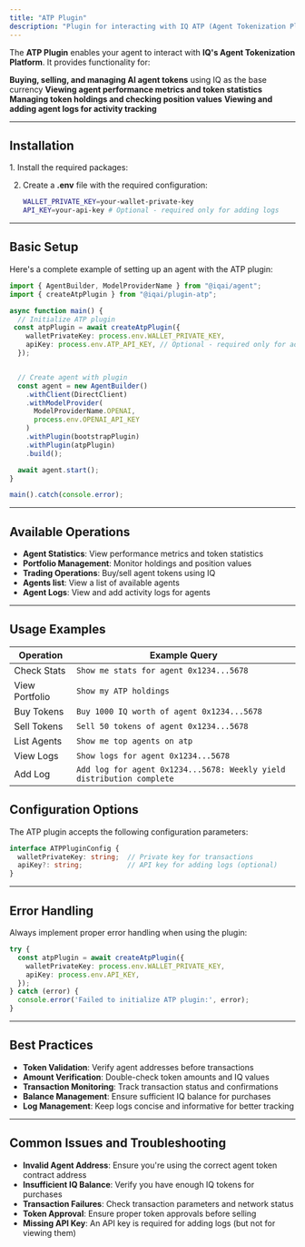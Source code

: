```yaml
---
title: "ATP Plugin"
description: "Plugin for interacting with IQ ATP (Agent Tokenization Platform) for managing AI agent tokens and logs"
---
```




The **ATP Plugin** enables your agent to interact with **IQ's Agent Tokenization Platform**. It provides functionality for:

**Buying, selling, and managing AI agent tokens** using IQ as the base currency
**Viewing agent performance metrics and token statistics**
**Managing token holdings and checking position values**
**Viewing and adding agent logs for activity tracking**

---

## Installation

<Steps>
1. Install the required packages:
   <PackageManagers pkg="@iqai/agent @iqai/plugin-atp" />


2. Create a **.env** file with the required configuration:

   ```bash
   WALLET_PRIVATE_KEY=your-wallet-private-key
   API_KEY=your-api-key # Optional - required only for adding logs
   ```
</Steps>

---

## Basic Setup

Here's a complete example of setting up an agent with the ATP plugin:

```typescript
import { AgentBuilder, ModelProviderName } from "@iqai/agent";
import { createAtpPlugin } from "@iqai/plugin-atp";

async function main() {
  // Initialize ATP plugin
 const atpPlugin = await createAtpPlugin({
    walletPrivateKey: process.env.WALLET_PRIVATE_KEY,
    apiKey: process.env.ATP_API_KEY, // Optional - required only for adding logs
  });


  // Create agent with plugin
  const agent = new AgentBuilder()
    .withClient(DirectClient)
    .withModelProvider(
      ModelProviderName.OPENAI,
      process.env.OPENAI_API_KEY
    )
    .withPlugin(bootstrapPlugin)
    .withPlugin(atpPlugin)
    .build();

  await agent.start();
}

main().catch(console.error);
```

---

## Available Operations

- **Agent Statistics**: View performance metrics and token statistics
- **Portfolio Management**: Monitor holdings and position values
- **Trading Operations**: Buy/sell agent tokens using IQ
- **Agents list**: View a list of available agents
- **Agent Logs**: View and add activity logs for agents


---

## Usage Examples

| Operation | Example Query |
|-----------|--------------|
| Check Stats | `Show me stats for agent 0x1234...5678` |
| View Portfolio | `Show my ATP holdings` |
| Buy Tokens | `Buy 1000 IQ worth of agent 0x1234...5678` |
| Sell Tokens | `Sell 50 tokens of agent 0x1234...5678` |
| List Agents | `Show me top agents on atp` |
| View Logs | `Show logs for agent 0x1234...5678` |
| Add Log | `Add log for agent 0x1234...5678: Weekly yield distribution complete` |


## Configuration Options

The ATP plugin accepts the following configuration parameters:

```typescript
interface ATPPluginConfig {
  walletPrivateKey: string;  // Private key for transactions
  apiKey?: string;           // API key for adding logs (optional)
}
```

---

## Error Handling

Always implement proper error handling when using the plugin:

```typescript
try {
  const atpPlugin = await createAtpPlugin({
    walletPrivateKey: process.env.WALLET_PRIVATE_KEY,
    apiKey: process.env.API_KEY,
  });
} catch (error) {
  console.error('Failed to initialize ATP plugin:', error);
}
```

---

## Best Practices

- **Token Validation**: Verify agent addresses before transactions
- **Amount Verification**: Double-check token amounts and IQ values
- **Transaction Monitoring**: Track transaction status and confirmations
- **Balance Management**: Ensure sufficient IQ balance for purchases
- **Log Management**: Keep logs concise and informative for better tracking

---

## Common Issues and Troubleshooting

- **Invalid Agent Address**: Ensure you're using the correct agent token contract address
- **Insufficient IQ Balance**: Verify you have enough IQ tokens for purchases
- **Transaction Failures**: Check transaction parameters and network status
- **Token Approval**: Ensure proper token approvals before selling
- **Missing API Key**: An API key is required for adding logs (but not for viewing them)
